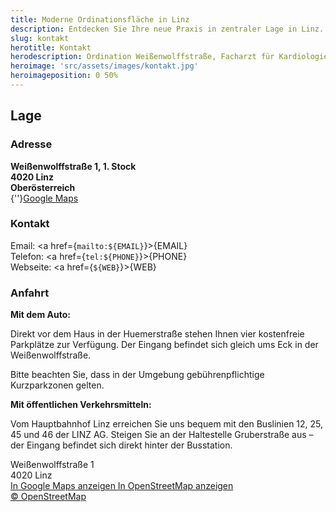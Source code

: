 ```yaml
---
title: Moderne Ordinationsfläche in Linz
description: Entdecken Sie Ihre neue Praxis in zentraler Lage in Linz. Perfekt für Ärzte und Therapeuten – modern, flexibel und bestens erreichbar.
slug: kontakt
herotitle: Kontakt
herodescription: Ordination Weißenwolffstraße, Facharzt für Kardiologie<br/>Weißenwolffstraße 1<br/>4020 Linz
heroimage: 'src/assets/images/kontakt.jpg'
heroimageposition: 0 50%
---
```



## Lage

### Adresse

**Weißenwolffstraße 1, 1. Stock  
4020 Linz  
Oberösterreich**  
{''}<a href="https://maps.app.goo.gl/USqswJky77wg3Hms7">Google Maps</a>

### Kontakt

Email: <a href={`mailto:${EMAIL}`}>{EMAIL}</a>  
Telefon: <a href={`tel:${PHONE}`}>{PHONE}</a>  
Webseite: <a href={`${WEB}`}>{WEB}</a>

### Anfahrt

**Mit dem Auto:**

Direkt vor dem Haus in der Huemerstraße stehen Ihnen vier kostenfreie Parkplätze zur Verfügung. Der Eingang befindet sich gleich ums Eck in der Weißenwolffstraße.

Bitte beachten Sie, dass in der Umgebung gebührenpflichtige Kurzparkzonen gelten.

**Mit öffentlichen Verkehrsmitteln:**

Vom Hauptbahnhof Linz erreichen Sie uns bequem mit den Buslinien 12, 25, 45 und 46 der LINZ AG. Steigen Sie an der Haltestelle Gruberstraße aus – der Eingang befindet sich direkt hinter der Busstation.

<div class="location">
  <div>
    Weißenwolffstraße 1<br />
    4020 Linz
    <br />
    <a href="https://maps.app.goo.gl/USqswJky77wg3Hms7">
      In Google Maps anzeigen
    </a>
    <a href="https://www.openstreetmap.org/#map=18/48.302882/14.299991">
      In OpenStreetMap anzeigen
    </a>
    <br />
    <a href="http://openstreetmap.org/copyright" target="_blank">
      &copy; OpenStreetMap
    </a>
  </div>
</div>

